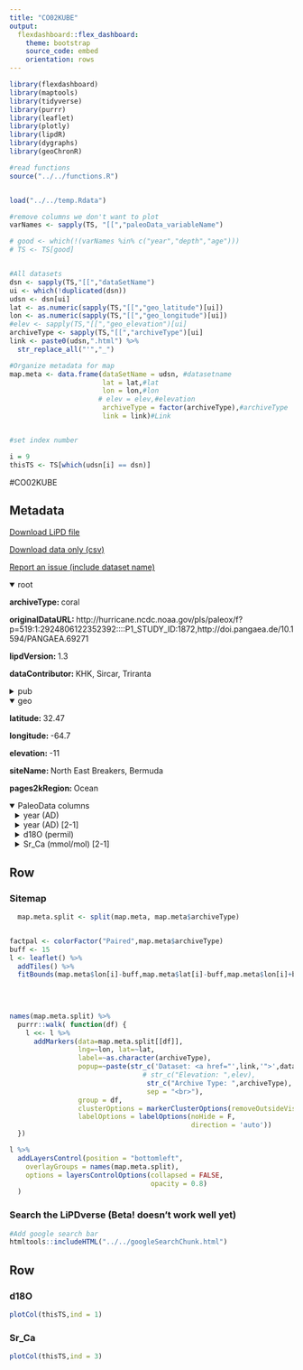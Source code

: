 ```yaml
---
title: "CO02KUBE"
output: 
  flexdashboard::flex_dashboard:
    theme: bootstrap
    source_code: embed
    orientation: rows
---
```


```r
library(flexdashboard)
library(maptools)
library(tidyverse)
library(purrr)
library(leaflet)
library(plotly)
library(lipdR)
library(dygraphs)
library(geoChronR)

#read functions
source("../../functions.R")


load("../../temp.Rdata")

#remove columns we don't want to plot
varNames <- sapply(TS, "[[","paleoData_variableName")

# good <- which(!(varNames %in% c("year","depth","age")))
# TS <- TS[good]


#All datasets
dsn <- sapply(TS,"[[","dataSetName")
ui <- which(!duplicated(dsn))
udsn <- dsn[ui]
lat <- as.numeric(sapply(TS,"[[","geo_latitude")[ui])
lon <- as.numeric(sapply(TS,"[[","geo_longitude")[ui])
#elev <- sapply(TS,"[[","geo_elevation")[ui]
archiveType <- sapply(TS,"[[","archiveType")[ui]
link <- paste0(udsn,".html") %>% 
  str_replace_all("'","_")

#Organize metadata for map
map.meta <- data.frame(dataSetName = udsn, #datasetname
                       lat = lat,#lat
                       lon = lon,#lon
                      # elev = elev,#elevation
                       archiveType = factor(archiveType),#archiveType
                       link = link)#Link


#set index number

i = 9
thisTS <- TS[which(udsn[i] == dsn)]
```
#CO02KUBE

Metadata {.sidebar}
-------------------------------------
[Download LiPD file](CO02KUBE.lpd)
            

[Download data only (csv)](CO02KUBE.csv)
            

[Report an issue (include dataset name)](https://github.com/nickmckay/LiPDverse/issues)

<details open style="margin-left: 0px">
<summary>root</summary>
<p style="margin-left: 0px"><strong>archiveType: </strong>coral
<p style="margin-left: 0px"><strong>originalDataURL: </strong>http://hurricane.ncdc.noaa.gov/pls/paleox/f?p=519:1:2924806122352392::::P1_STUDY_ID:1872,http://doi.pangaea.de/10.1594/PANGAEA.69271
<p style="margin-left: 0px"><strong>lipdVersion: </strong>1.3
<p style="margin-left: 0px"><strong>dataContributor: </strong>KHK, Sircar, Triranta
</details>
<details>
<summary>pub</summary>
<details style="margin-left: 10px">
<summary>pub1</summary>
<p style="margin-left: 10px"><strong>author: </strong>Kuhnert, Henning , Patzold, Jorgen , Schnetger, Bernhard , Wefer, Gerold
<p style="margin-left: 10px"><strong>citeKey: </strong>kuhnert2002sea
<p style="margin-left: 10px"><strong>journal: </strong>Palaeogeography, Palaeoclimatology, Palaeoecology
<p style="margin-left: 10px"><strong>volume: </strong>179
<p style="margin-left: 10px"><strong>pages: </strong>-12
<p style="margin-left: 10px"><strong>pubYear: </strong>NA
<p style="margin-left: 10px"><strong>title: </strong>Sea-surface temperature variability in the 16th century at Bermuda inferred from coral records
<p style="margin-left: 10px"><strong>DOI: </strong>10.1016/S0031-0182(01)00410-2
</details>
<details style="margin-left: 10px">
<summary>pub2</summary>
<p style="margin-left: 10px"><strong>author: </strong>Kuhnert, H.
<p style="margin-left: 10px"><strong>pubYear: </strong>NA
<p style="margin-left: 10px"><strong>title: </strong>Ocean2kHR-AtlanticBermudaKuhnert2002
</details>
</details>
<details open style="margin-left: 0px">
<summary>geo</summary>
<p style="margin-left: 0px"><strong>latitude: </strong>32.47
<p style="margin-left: 0px"><strong>longitude: </strong>-64.7
<p style="margin-left: 0px"><strong>elevation: </strong>-11
<p style="margin-left: 0px"><strong>siteName: </strong>North East Breakers, Bermuda
<p style="margin-left: 0px"><strong>pages2kRegion: </strong>Ocean
</details>
<details open>
<summary>PaleoData columns</summary>
<details style="margin-left: 10px">
<summary>year (AD)</summary>
<p style="margin-left: 10px"><strong>TSid: </strong>MAT40723aa780
<p style="margin-left: 10px"><strong>variableName: </strong>year
<p style="margin-left: 10px"><strong>units: </strong>AD
<p style="margin-left: 10px"><strong>description: </strong>Year AD
</details>
<details style="margin-left: 10px">
<summary>year (AD) [2-1]</summary>
<p style="margin-left: 10px"><strong>TSid: </strong>MATd5acec6c03
<p style="margin-left: 10px"><strong>variableName: </strong>year
<p style="margin-left: 10px"><strong>units: </strong>AD
<p style="margin-left: 10px"><strong>description: </strong>Year AD
</details>
<details style="margin-left: 10px">
<summary>d18O (permil)</summary>
<p style="margin-left: 10px"><strong>TSid: </strong>Ocean2kHR_102
<p style="margin-left: 10px"><strong>variableName: </strong>d18O
<p style="margin-left: 10px"><strong>units: </strong>permil
<p style="margin-left: 10px"><strong>description: </strong>carbonate
<p style="margin-left: 10px"><strong>useInGlobalTemperatureAnalysis: </strong>TRUE
<details>
<summary>interpretation</summary>
<details style="margin-left: 20px">
<summary>1</summary>
<p style="margin-left: 20px"><strong>basis: </strong>The mean annual cycles of d18O and the Sr/Ca ratios suggest temperature amplitudes of only 40-50% of the 8.4�C in recent temperatures. The results indicated by the proxies appear unrealistically low, and we believe that the data sets do not capture the full annual amplitude, despite a sampling resolution of more than 12 samples per annual skeletal growth increment.
<p style="margin-left: 20px"><strong>interpDirection: </strong>decrease
<p style="margin-left: 20px"><strong>scope: </strong>climate
<p style="margin-left: 20px"><strong>seasonality: </strong>not applicable (subannually resolved)
<p style="margin-left: 20px"><strong>variable: </strong>temperature
<p style="margin-left: 20px"><strong>variableDetail: </strong>sea surface
<p style="margin-left: 20px"><strong>direction: </strong>decrease
</details>
<details style="margin-left: 20px">
<summary>2</summary>
<p style="margin-left: 20px"><strong>basis: </strong>This coral was not directly calibrated since the top is not modern. They used other calibrations (Porites), and not from Diploria labyrinthiformis. Using more recent Goodkin calibration would be applicable to this coral. "we used calibrations from the Atlantic and Pacific Oceans. For estimating temperatures from coral skeletal d18O we used the gradient of the temperature to N18O equation of Leder et al. (1996) obtained from Florida corals (4.52�C per mil in d18O).
<p style="margin-left: 20px"><strong>direction: </strong>negative
<p style="margin-left: 20px"><strong>inferredMaterial: </strong>seawater
<p style="margin-left: 20px"><strong>integrationTime: </strong>~15 samples/year
<p style="margin-left: 20px"><strong>integrationTimeBasis: </strong>The top and base of the core section were U/Th-dated (measured at the Institut fur Umweltphysik, Heidelberg, Germany), with a precision of �15 yr. The midpoint of the top dated sample is 14 density band couplets above the profile for geochemical measurements, and the midpoint of the bottom dated sample is seven band couplets below the profile (Fig. 2). In other words, the age model within the chronology is based on the annual banding. According to band couplet counts and the number of annual cycles in the d18O, the U/Th-dated sections differ in age by 104 yr, while the difference is 130 yr according to their radiometric dates (base: 1499, top: 1629 AD). To remove the surplus of 26 yr we adjusted the radiometric ages by adding 13 yr to the bottom and subtracting 13 yr from the top sample age. Therefore, individual years in our record are correct with respect to their positions within the time series, but they do not necessarily match calendar years. Years in the isotopic record are defined by cyclic variations in d18O, which are assumed to be annual, with each cycle spanning ca. 2.5-4 mm core length. Subannual dating is based on the annual d18O cycles, where the most positive d18O value in each cycle is assigned to the coldest average month, which, for Bermuda, is March. This introduces a non-cumulative error of approximately �1 month. The ages of other sampling points were linearly interpolated according to their spatial distances along the sampling profile.
<p style="margin-left: 20px"><strong>integrationTimeUncertainty: </strong>15 years interannual and 1 month subannual
<p style="margin-left: 20px"><strong>integrationTimeUncertaintyType: </strong>U-Th dating uncertainty
<p style="margin-left: 20px"><strong>integrationTimeUnits: </strong>Varies needs to be interpolated
<p style="margin-left: 20px"><strong>mathematicalRelation: </strong>linear
<p style="margin-left: 20px"><strong>rank: </strong>1
<p style="margin-left: 20px"><strong>scope: </strong>isotope
<p style="margin-left: 20px"><strong>variable: </strong>T_water
<p style="margin-left: 20px"><strong>coefficient: </strong>NA
<p style="margin-left: 20px"><strong>fraction: </strong>NA
</details>
<details style="margin-left: 20px">
<summary>3</summary>
<p style="margin-left: 20px"><strong>coefficient: </strong>NA
<p style="margin-left: 20px"><strong>fraction: </strong>NA
<p style="margin-left: 20px"><strong>rank: </strong>NA
<p style="margin-left: 20px"><strong>scope: </strong>isotope
</details>
<details style="margin-left: 20px">
<summary>4</summary>
<p style="margin-left: 20px"><strong>coefficient: </strong>NA
<p style="margin-left: 20px"><strong>fraction: </strong>NA
<p style="margin-left: 20px"><strong>rank: </strong>NA
<p style="margin-left: 20px"><strong>scope: </strong>isotope
</details>
</details>
</details>
<details style="margin-left: 10px">
<summary>Sr_Ca (mmol/mol) [2-1]</summary>
<p style="margin-left: 10px"><strong>TSid: </strong>Ocean2kHR_103
<p style="margin-left: 10px"><strong>variableName: </strong>Sr_Ca
<p style="margin-left: 10px"><strong>units: </strong>mmol/mol
<p style="margin-left: 10px"><strong>description: </strong>carbonate
<p style="margin-left: 10px"><strong>useInGlobalTemperatureAnalysis: </strong>FALSE
<details>
<summary>interpretation</summary>
<details style="margin-left: 20px">
<summary>1</summary>
<p style="margin-left: 20px"><strong>interpDirection: </strong>decrease
<p style="margin-left: 20px"><strong>scope: </strong>climate
<p style="margin-left: 20px"><strong>seasonality: </strong>not applicable (subannually resolved)
<p style="margin-left: 20px"><strong>variable: </strong>temperature
<p style="margin-left: 20px"><strong>variableDetail: </strong>sea_surface
<p style="margin-left: 20px"><strong>direction: </strong>decrease
</details>
<details style="margin-left: 20px">
<summary>2</summary>
<p style="margin-left: 20px"><strong>inferredMaterial: </strong>seawater
<p style="margin-left: 20px"><strong>scope: </strong>isotope
<p style="margin-left: 20px"><strong>coefficient: </strong>NA
<p style="margin-left: 20px"><strong>fraction: </strong>NA
<p style="margin-left: 20px"><strong>rank: </strong>NA
</details>
<details style="margin-left: 20px">
<summary>3</summary>
<p style="margin-left: 20px"><strong>coefficient: </strong>NA
<p style="margin-left: 20px"><strong>fraction: </strong>NA
<p style="margin-left: 20px"><strong>rank: </strong>NA
<p style="margin-left: 20px"><strong>scope: </strong>isotope
</details>
<details style="margin-left: 20px">
<summary>4</summary>
<p style="margin-left: 20px"><strong>coefficient: </strong>NA
<p style="margin-left: 20px"><strong>fraction: </strong>NA
<p style="margin-left: 20px"><strong>rank: </strong>NA
<p style="margin-left: 20px"><strong>scope: </strong>isotope
</details>
</details>
</details>

Row {.tabset .tabset-fade}
-----------------------------------------------------------------------

### Sitemap

```r
  map.meta.split <- split(map.meta, map.meta$archiveType)


factpal <- colorFactor("Paired",map.meta$archiveType)
buff <- 15
l <- leaflet() %>% 
  addTiles() %>% 
  fitBounds(map.meta$lon[i]-buff,map.meta$lat[i]-buff,map.meta$lon[i]+buff,map.meta$lat[i]+buff)
  

  
  
names(map.meta.split) %>%
  purrr::walk( function(df) {
    l <<- l %>%
      addMarkers(data=map.meta.split[[df]],
                 lng=~lon, lat=~lat,
                 label=~as.character(archiveType),
                 popup=~paste(str_c('Dataset: <a href="',link,'">',dataSetName,'</a>'),
                                 # str_c("Elevation: ",elev),
                                  str_c("Archive Type: ",archiveType),
                                  sep = "<br>"),
                 group = df,
                 clusterOptions = markerClusterOptions(removeOutsideVisibleBounds = F),
                 labelOptions = labelOptions(noHide = F,
                                             direction = 'auto'))
  })

l %>%
  addLayersControl(position = "bottomleft",
    overlayGroups = names(map.meta.split),
    options = layersControlOptions(collapsed = FALSE,
                                   opacity = 0.8)
  )
```

### Search the LiPDverse (Beta! doesn't work well yet)
```r
#Add google search bar
htmltools::includeHTML("../../googleSearchChunk.html")
```


Row {.tabset .tabset-fade}
-----------------------------------------------------------------------

### d18O
```r
plotCol(thisTS,ind = 1)
```

### Sr_Ca
```r
plotCol(thisTS,ind = 3)
```
